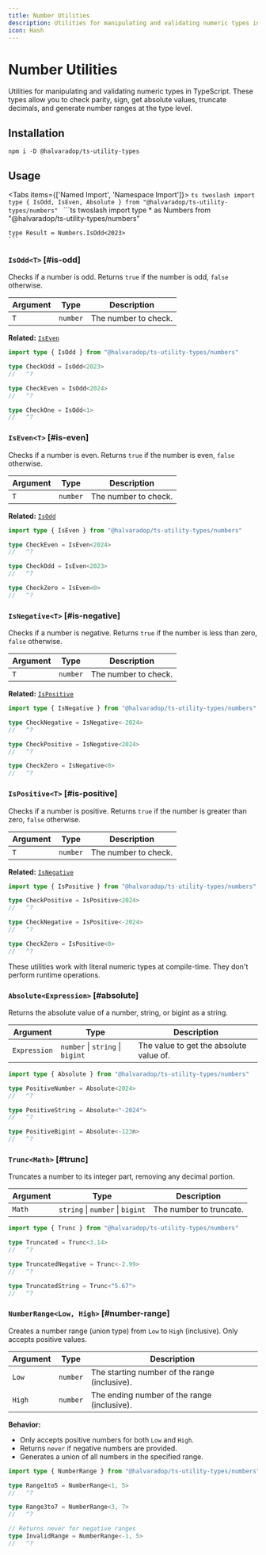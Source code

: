 ```yaml
---
title: Number Utilities
description: Utilities for manipulating and validating numeric types in TypeScript. These types allow you to check parity, sign, get absolute values, truncate decimals, and generate number ranges at the type level.
icon: Hash
---
```


# Number Utilities

Utilities for manipulating and validating numeric types in TypeScript. These types allow you to check parity, sign, get absolute values, truncate decimals, and generate number ranges at the type level.

## Installation

```npm
npm i -D @halvaradop/ts-utility-types
```

## Usage

<Tabs items={['Named Import', 'Namespace Import']}>
  <Tab value="Named Import">
    ```ts twoslash
    import type { IsOdd, IsEven, Absolute } from "@halvaradop/ts-utility-types/numbers"
    ```
  </Tab>
  <Tab value="Namespace Import">
    ```ts twoslash
    import type * as Numbers from "@halvaradop/ts-utility-types/numbers"
    
    type Result = Numbers.IsOdd<2023>
    ```
  </Tab>
</Tabs>

### `IsOdd<T>` [#is-odd]

Checks if a number is odd. Returns `true` if the number is odd, `false` otherwise.

| Argument | Type     | Description          |
| -------- | -------- | -------------------- |
| `T`      | `number` | The number to check. |

**Related:** [`IsEven`](#is-even)

```ts twoslash
import type { IsOdd } from "@halvaradop/ts-utility-types/numbers"

type CheckOdd = IsOdd<2023>
//   ^?

type CheckEven = IsOdd<2024>
//   ^?

type CheckOne = IsOdd<1>
//   ^?
```

### `IsEven<T>` [#is-even]

Checks if a number is even. Returns `true` if the number is even, `false` otherwise.

| Argument | Type     | Description          |
| -------- | -------- | -------------------- |
| `T`      | `number` | The number to check. |

**Related:** [`IsOdd`](#is-odd)

```ts twoslash
import type { IsEven } from "@halvaradop/ts-utility-types/numbers"

type CheckEven = IsEven<2024>
//   ^?

type CheckOdd = IsEven<2023>
//   ^?

type CheckZero = IsEven<0>
//   ^?
```

### `IsNegative<T>` [#is-negative]

Checks if a number is negative. Returns `true` if the number is less than zero, `false` otherwise.

| Argument | Type     | Description          |
| -------- | -------- | -------------------- |
| `T`      | `number` | The number to check. |

**Related:** [`IsPositive`](#is-positive)

```ts twoslash
import type { IsNegative } from "@halvaradop/ts-utility-types/numbers"

type CheckNegative = IsNegative<-2024>
//   ^?

type CheckPositive = IsNegative<2024>
//   ^?

type CheckZero = IsNegative<0>
//   ^?
```

### `IsPositive<T>` [#is-positive]

Checks if a number is positive. Returns `true` if the number is greater than zero, `false` otherwise.

| Argument | Type     | Description          |
| -------- | -------- | -------------------- |
| `T`      | `number` | The number to check. |

**Related:** [`IsNegative`](#is-negative)

```ts twoslash
import type { IsPositive } from "@halvaradop/ts-utility-types/numbers"

type CheckPositive = IsPositive<2024>
//   ^?

type CheckNegative = IsPositive<-2024>
//   ^?

type CheckZero = IsPositive<0>
//   ^?
```

<Callout type="warn" title="Compile-Time Operations">
    These utilities work with literal numeric types at compile-time. They don't perform runtime operations.
</Callout>

### `Absolute<Expression>` [#absolute]

Returns the absolute value of a number, string, or bigint as a string.

| Argument     | Type                             | Description                             |
| ------------ | -------------------------------- | --------------------------------------- |
| `Expression` | `number` \| `string` \| `bigint` | The value to get the absolute value of. |

```ts twoslash
import type { Absolute } from "@halvaradop/ts-utility-types/numbers"

type PositiveNumber = Absolute<2024>
//   ^?

type PositiveString = Absolute<"-2024">
//   ^?

type PositiveBigint = Absolute<-123n>
//   ^?
```

### `Trunc<Math>` [#trunc]

Truncates a number to its integer part, removing any decimal portion.

| Argument | Type                             | Description             |
| -------- | -------------------------------- | ----------------------- |
| `Math`   | `string` \| `number` \| `bigint` | The number to truncate. |

```ts twoslash
import type { Trunc } from "@halvaradop/ts-utility-types/numbers"

type Truncated = Trunc<3.14>
//   ^?

type TruncatedNegative = Trunc<-2.99>
//   ^?

type TruncatedString = Trunc<"5.67">
//   ^?
```

### `NumberRange<Low, High>` [#number-range]

Creates a number range (union type) from `Low` to `High` (inclusive). Only accepts positive values.

| Argument | Type     | Description                                   |
| -------- | -------- | --------------------------------------------- |
| `Low`    | `number` | The starting number of the range (inclusive). |
| `High`   | `number` | The ending number of the range (inclusive).   |

**Behavior:**

- Only accepts positive numbers for both `Low` and `High`.
- Returns `never` if negative numbers are provided.
- Generates a union of all numbers in the specified range.

```ts twoslash
import type { NumberRange } from "@halvaradop/ts-utility-types/numbers"

type Range1to5 = NumberRange<1, 5>
//   ^?

type Range3to7 = NumberRange<3, 7>
//   ^?

// Returns never for negative ranges
type InvalidRange = NumberRange<-1, 5>
//   ^?
```
